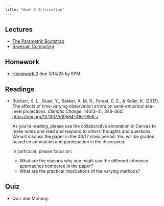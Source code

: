```yaml
---
title: "Week 8 Information"
---
```


## Lectures

- [The Parametric Bootstrap](../slides/lecture08-1-parametric-bootstrap.qmd)
- [Bayesian Computing](../slides/lecture08-2-bayesian-computation.qmd)

## Homework

- [Homework 3](../hw/hw03/hw03.qmd) due 3/14/25 by 9PM.

## Readings

- Ruckert, K. L., Guan, Y., Bakker, A. M. R., Forest, C. E., & Keller, K. (2017). The effects of time-varying observation errors on semi-empirical sea-level projections. *Climatic Change*, 140(3–4), 349–360. <https://doi.org/10.1007/s10584-016-1858-z>


  As you're reading, please use the collaborative annotation in Canvas to make notes and read and respond to others' thoughts and questions. We will discuss the paper in the 03/17 class period. You will be graded based on annotation and participation in the discussion.

  In particular, please focus on:

  * What are the reasons why one might use the different inference approaches compared in the paper?
  * What are the practical implications of the varying methods?

## Quiz

- Quiz due Monday.